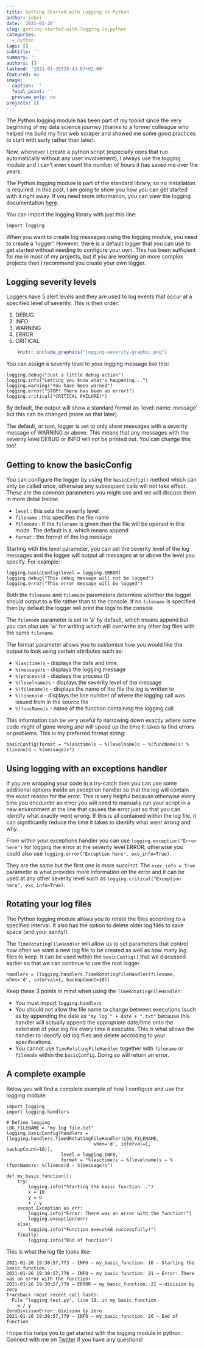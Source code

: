```yaml
---
title: Getting Started with Logging in Python
author: jobel
date: '2021-01-26'
slug: getting-started-with-logging-in-python
categories:
  - python
tags: []
subtitle: ''
summary: ''
authors: []
lastmod: '2021-01-26T20:43:07+02:00'
featured: no
image:
  caption: ''
  focal_point: ''
  preview_only: no
projects: []
---
```


The Python logging module has been part of my toolkit since the very beginning of my data science journey (thanks to a former colleague who helped me build my first web scraper and showed me some good practices to start with early rather than later). 

Now, whenever I create a python script (especially ones that run automatically without any user involvement), I always use the logging module and I can't even count the number of hours it has saved me over the years.

The Python logging module is part of the standard library, so no installation is required. In this post, I am going  to show you how you can get started with it right away. If you need more information, you can view the logging documentation [here](https://docs.python.org/3/howto/logging.html).

You can import the logging library with just this line:

```
import logging
```

When you want to create log messages using the logging module, you need to create a 'logger'. However, there is a default logger that you can use to get started without needing to configure your own. This has been sufficient for me in most of my projects, but if you are working on more complex projects then I recommend you create your own logger.

## Logging severity levels

Loggers have 5 alert levels and they are used to log events that occur at a specified level of severity. This is their order:

1. DEBUG
2. INFO
3. WARNING
4. ERROR
5. CRITICAL

```r
    knitr::include_graphics("logging-severity-graphic.png")
```
You can assign a severity level to your logging message like this:

```
logging.debug("Just a little debug action")
logging.info("Letting you know what's happening...")
logging.warning("You have been warned")
logging.error("STOP! There has been an error!")
logging.critical("CRITICAL FAILURE!")
```

By default, the output will show a standard format as 'level: name: message' but this can be changed (more on that later). 

The default, or root, logger is set to only show messages with a severity message of WARNING or above. This means that any messages with the severity level DEBUG or INFO will not be printed out. You can change this too!

## Getting to know the basicConfig

You can configure the logger by using the `basicConfig()` method which can only be called once, otherwise any subsequent calls will not take effect. These are the common parameters you might use and we will discuss them in more detail below:

- `level` : this sets the severity level
- `filename` : this specifies the file name
- `filemode` : if the `filename` is given then the file will be opened in this mode. The default is a, which means append
- `format` : the format of the log message

Starting with the level parameter, you can set the severity level of the log messages and the logger will output all messages at or above the level you specify. For example:

```
logging.basicConfig(level = logging.ERROR)
logging.debug("This debug message will not be logged")
logging.error("This error message will be logged")
```

Both the `filename` and `filemode` parameters determine whether the logger should output to a file rather than to the console. If no `filename` is specified then by default the logger will print the logs to the console.

The `filemode` parameter is set to 'a' by default, which means append but you can also use 'w' for writing which will overwrite any other log files with the same `filename`.

The format parameter allows you to customise how you would like the output to look using certain attributes such as:

- `%(asctime)s` - displays the date and time
- `%(message)s` - displays the logging message
- `%(process)d` - displays the process ID
- `%(levelname)s` - displays the severity level of the message
- `%(filename)s` - displays the name of the file the log is written to
- `%(lineno)d` - displays the line number of where the logging call was issued from in the source file
- `%(funcName)s` - name of the function containing the logging call

This information can be very useful fo narrowing down exactly where some code might of gone wrong and will speed up the time it takes to find errors or problems. This is my preferred format string: 

```
basicConfig(format = "%(asctime)s — %(levelname)s — %(funcName)s: %(lineno)d — %(message)s")
```

## Using logging with an exceptions handler

If you are wrapping your code in a try-catch then you can use some additional options inside an exception handler so that the log will contain the exact reason for the error. This is very helpful because otherwise every time you encounter an error you will need to manually run your script in a new environment at the line that causes the error just so that you can identify what exactly went wrong. If this is all contained within the log file, it can significantly reduce the time it takes to identify what went wrong and why.

From within your exceptions handler you can use `logging.exception("Error here")` for logging the error at the severity level ERROR; otherwise you could also use `logging.error("Exception here", exc_info=True)`. 

They are the same but the first one is more succinct. The `exec_info = True` parameter is what provides more information on the error and it can be used at any other severity level such as `logging.critical("Exception here", exc_info=True)`.

## Rotating your log files

The Python logging module allows you to rotate the files according to a specified interval. It also has the option to delete older log files to save space (and your sanity!).

The `TimeRotatingFileHandler` will allow us to set parameters that control how often we want a new log file to be created as well as how many log files to keep. It can be used within the `basicConfig()` that we discussed earlier so that we can continue to use the root logger.

```
handlers = [logging.handlers.TimeRotatingFileHandler(filename, when='d', interval=1, backupCount=10)]
```

Keep these 3 points in mind when using the `TimeRotatingFileHandler`:

- You must import `logging.handlers`
- You should not allow the file name to change between executions (such as by appending the date as `"my log " + date + ".txt"`  because this handler will actually append the appropriate date/time onto the extension of your log file every time it executes. This is what allows the handler to identify old log files and delete according to your specifications.
- You cannot use `TimeRotatingFileHandler` together with `filename` or `filemode` within the `basicConfig`. Doing so will return an error.

## A complete example

Below you will find a complete example of how I configure and use the logging module:

```
import logging
import logging.handlers

# Define logging
LOG_FILENAME = "my log file.txt"
logging.basicConfig(handlers = [logging.handlers.TimedRotatingFileHandler(LOG_FILENAME,
                                when='d', interval=1, backupCount=10)],
                    level = logging.INFO,
                    format = "%(asctime)s — %(levelname)s — %(funcName)s: %(lineno)d — %(message)s")

def my_basic_function():
    try:
        logging.info("Starting the basic function...")
        x = 10
        y = 0
        x / y
    except Exception as err:
        logging.info("Error: There was an error with the function!")
        logging.exception(err)
    else:
        logging.info("Function executed successfully!")
    finally:
        logging.info("End of function")
```

This is what the log file looks like:

```
2021-01-26 19:30:57,773 — INFO — my_basic_function: 16 — Starting the basic function...
2021-01-26 19:30:57,778 — INFO — my_basic_function: 21 — Error: There was an error with the function!
2021-01-26 19:30:57,778 — ERROR — my_basic_function: 22 — division by zero
Traceback (most recent call last):
  File "logging_test.py", line 19, in my_basic_function
    x / y
ZeroDivisionError: division by zero
2021-01-26 19:30:57,779 — INFO — my_basic_function: 26 — End of function
```

I hope this helps you to get started with the logging module in python. Connect with me on [Twitter](https://twitter.com/joleenbothma) if you have any questions!

